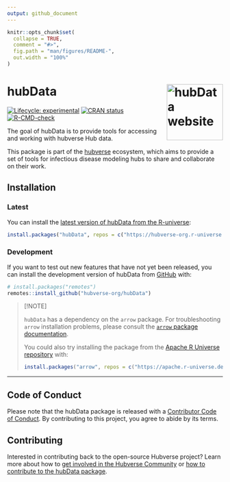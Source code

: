 ```yaml
---
output: github_document
---
```


<!-- README.md is generated from README.Rmd. Please edit that file -->

```r
knitr::opts_chunk$set(
  collapse = TRUE,
  comment = "#>",
  fig.path = "man/figures/README-",
  out.width = "100%"
)
```

# hubData <a href="https://hubverse-org.github.io/hubData/"><img src="man/figures/logo.png" align="right" height="131" alt="hubData website" /></a>

<!-- badges: start -->

[![Lifecycle: experimental](https://img.shields.io/badge/lifecycle-experimental-orange.svg)](https://lifecycle.r-lib.org/articles/stages.html#experimental)
[![CRAN status](https://www.r-pkg.org/badges/version/hubData)](https://CRAN.R-project.org/package=hubData)
[![R-CMD-check](https://github.com/hubverse-org/hubData/actions/workflows/R-CMD-check.yaml/badge.svg)](https://github.com/hubverse-org/hubData/actions/workflows/R-CMD-check.yaml)

<!-- badges: end -->

The goal of hubData is to provide tools for accessing and working with hubverse Hub data.

This package is part of the [hubverse](https://hubverse.io) ecosystem, which aims to provide a set of tools for infectious disease modeling hubs to share and collaborate on their work.

## Installation

### Latest

You can install the [latest version of hubData from the R-universe](https://hubverse-org.r-universe.dev/hubData):

```r
install.packages("hubData", repos = c("https://hubverse-org.r-universe.dev", "https://cloud.r-project.org"))
```

### Development

If you want to test out new features that have not yet been released, you can install the development version of hubData from [GitHub](https://github.com/) with:

```r
# install.packages("remotes")
remotes::install_github("hubverse-org/hubData")
```

> [!NOTE]
> 
> `hubData` has a dependency on the `arrow` package. For troubleshooting `arrow` installation problems, please consult the [`arrow` package documentation](https://arrow.apache.org/docs/r/#installation).
> 
> You could also try installing the package from the [Apache R Universe repository](https://apache.r-universe.dev) with:
> 
> ```r
> install.packages("arrow", repos = c("https://apache.r-universe.dev", "https://cran.r-project.org"))
> ```

***

## Code of Conduct

Please note that the hubData package is released with a [Contributor Code of Conduct](.github/CODE_OF_CONDUCT.md). By contributing to this project, you agree to abide by its terms.

## Contributing

Interested in contributing back to the open-source Hubverse project?
Learn more about how to [get involved in the Hubverse Community](https://docs.hubverse.io/en/latest/overview/contribute.html) or [how to contribute to the hubData package](.github/CONTRIBUTING.md).


